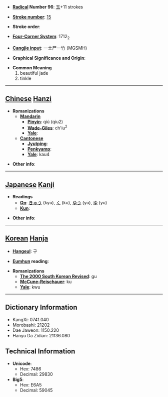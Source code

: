* '''[[Wiktionary:Chinese radical index| Radical]] Number 96''': [[Wiktionary:Chinese radical index 玉|玉]]+11 strokes

* '''[[Wiktionary:Chinese total strokes index|Stroke number]]''': [[Wiktionary:Chinese total strokes index 15|15]]

* '''Stroke order''': 

* '''[[Wiktionary:Chinese four corner index|Four-Corner System]]''': 1712<sub>2</sub>

* '''[[Wiktionary:Chinese Cangjie index|Cangjie input]]''': 一土尸一竹 (MGSMH)

* '''Graphical Significance and Origin''': 

* '''Common Meaning'''
*#beautiful jade
*# tinkle


----

== [[Chinese]] [[Hanzi]] ==

* '''Romanizations'''
** '''[[Mandarin]]'''
*** '''[[Pinyin]]''': qiú (qiu2)
*** '''[[Wade-Giles]]''': ch'iu<sup>2</sup>
*** '''[[Yale]]''': 
** '''[[Cantonese]]'''
*** '''[[Jyutping]]''':
*** '''[[Penkyamp]]''': 
*** '''[[Yale]]''': kau4

* '''Other info''': 

----

== [[Japanese]] [[Kanji]] ==

* '''Readings'''
** '''[[On]]''': [[きゅう]] (kyū), [[く]] (ku), [[ゆう]] (yū), [[ゆ]] (yu)
** '''[[Kun]]''': 

* '''Other info''':  

----

== [[Korean]] [[Hanja]] ==

* '''[[Hangeul]]''': 구

* '''[[Eumhun]] reading''': 

* '''Romanizations'''
** '''[[The 2000 South Korean Revised Romanization|The 2000 South Korean Revised]]''': gu
** '''[[McCune-Reischauer]]''': ku
** '''[[Yale]]''': kwu

----

== Dictionary Information ==

* KangXi: 0741.040
* Morobashi: 21202
* Dae Jaweon: 1150.220
* Hanyu Da Zidian: 21136.080

== Technical Information ==

* '''Unicode''':
** Hex: 7486
** Decimal: 29830
* '''Big5''':
** Hex: E6A5
** Decimal: 59045